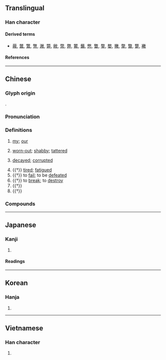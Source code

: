 {{character info/new}}
==Translingual==

===Han character===
{{Han char|rn=66|rad=攴|as=08|sn=12|four=98240|canj=FBOK|ids=⿰㡀攵}}

====Derived terms====
* [[蔽]],	[[鄨]],	[[鷩]],	[[彆]],	[[潎]],	[[斃]],	[[敝]],	[[幣]],	[[弊]],	[[鱉]],	[[虌]],	[[憋]],	[[瞥]],	[[鐅]],	[[嫳]],	[[撇]],	[[撆]],	[[暼]],	[[蹩]],	[[襒]]

====References====
{{Han ref|kx=0472.110|dkj=13245|dj=0824.190|hdz=21461.040|uh=655D}}

----

==Chinese==
{{zh-forms}}

===Glyph origin===
{{Han etym}}
{{Han compound|㡀|攴|c1=p|c2=s|ls=psc}}.

===Pronunciation===
{{zh-pron
|m=bì
|c=bai6
|mc=y
|oc=y
|cat=a,v,n
}}

===Definitions===
{{zh-hanzi}}

# {{lb|zh|polite}} [[my]]; [[our]]
# {{lb|zh|literary}} [[worn-out]]; [[shabby]]; [[tattered]]
# {{lb|zh|literary}} [[decayed]]; [[corrupted]]
# {{†}} [[tired]]; [[fatigued]]
# {{†}} to [[fail]]; to be [[defeated]]
# {{†}} to [[break]]; to [[destroy]]
# {{†}} {{zh-alt-form|弊|[[fault]]; [[defect]]; [[drawback]]}}
# {{†}} {{zh-alt-form|蔽|to [[cover]]; to [[shield]]; to [[deceive]]}}

===Compounds===
{{zh-der|凋敝|千金敝帚|如棄敝屣|悉索敝賦|彫敝|季子裘敝|敝屣自珍|民生彫敝|敝眷|敝處|振衰起敝|敝房|敝人|民生凋敝|敝帚自珍|敝塾|視如敝屣|敝帚千金|敝地|敝友|敝號|棄若敝屣|敝鬼|疲敝|敝笱|敝屣王侯|敝屣|敝國|敝膝|敝屣視之|敝蹝|敝屣尊榮|敝上|蠱敝|脣焦舌敝|靡敝|舌敝脣焦|罷敝}}

----

==Japanese==

===Kanji===
{{ja-kanji|grade=|rs=攴08}}

# {{rfdef|ja|sort=攴08}}

====Readings====
{{ja-readings
|goon=べ
|kanon=へい
|kun=やぶれる
}}

----

==Korean==

===Hanja===
{{ko-hanja|폐}}

# {{rfdef|ko|sort=攴08}}

----

==Vietnamese==

===Han character===
{{vi-readings|rs=攴08|reading=tệ}}

# {{rfdef|vi|sort=攴08}}

{{cln|vi|Han tu}}